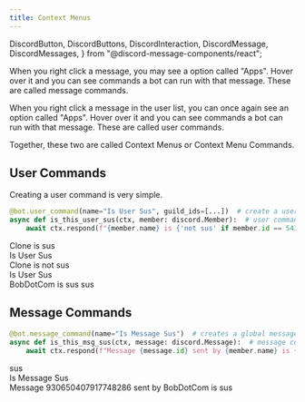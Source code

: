 ```yaml
---
title: Context Menus
---
```


  DiscordButton,
  DiscordButtons,
  DiscordInteraction,
  DiscordMessage,
  DiscordMessages,
} from "@discord-message-components/react";

When you right click a message, you may see a option called "Apps". Hover over it and you can see commands a bot can run with that message. These are called message commands.

When you right click a message in the user list, you can once again see an option called "Apps". Hover over it and you can see commands a bot can run with that message. These are called user commands.

Together, these two are called Context Menus or Context Menu Commands.

## User Commands

Creating a user command is very simple.

```python
@bot.user_command(name="Is User Sus", guild_ids=[...])  # create a user command for the supplied guilds
async def is_this_user_sus(ctx, member: discord.Member):  # user commands return the member
    await ctx.respond(f"{member.name} is {'not sus' if member.id == 543397958197182464 else 'sus'}")
```

<DiscordMessages>
  <DiscordMessage author="BobDotCom" avatar="https://cdn.discordapp.com/avatars/690420846774321221/5a2e465e7a4a56aa18b50ee94cde4229.png">
    Clone is sus
  </DiscordMessage>
  <DiscordMessage author="Pycord Manager" avatar="https://cdn.discordapp.com/avatars/882631512829329448/32b7c23df364938574997fc86ef24cee.png" bot>
    <div slot="interactions">
      <DiscordInteraction author="Clone" avatar="https://cdn.discordapp.com/avatars/543397958197182464/fe1297ec629e24faeb2d293b7259f2ab.png" command>
        Is User Sus
      </DiscordInteraction>
    </div>
    Clone is not sus
  </DiscordMessage>
  <DiscordMessage author="Pycord Manager" avatar="https://cdn.discordapp.com/avatars/882631512829329448/32b7c23df364938574997fc86ef24cee.png" bot>
    <div slot="interactions">
      <DiscordInteraction author="Clone" avatar="https://cdn.discordapp.com/avatars/543397958197182464/fe1297ec629e24faeb2d293b7259f2ab.png" command>
        Is User Sus
      </DiscordInteraction>
    </div>
    BobDotCom is sus
  </DiscordMessage>
  <DiscordMessage author="BobDotCom" avatar="https://cdn.discordapp.com/avatars/690420846774321221/5a2e465e7a4a56aa18b50ee94cde4229.png">
    sus
  </DiscordMessage>
</DiscordMessages>


## Message Commands

```python
@bot.message_command(name="Is Message Sus")  # creates a global message command. use guild_ids=[] to create guild-specific commands.
async def is_this_msg_sus(ctx, message: discord.Message):  # message commands return the message
    await ctx.respond(f"Message {message.id} sent by {member.name} is {'not sus' if message.id == 543397958197182464 else 'sus'}")
```

<DiscordMessages>
  <DiscordMessage author="BobDotCom" avatar="https://cdn.discordapp.com/avatars/690420846774321221/5a2e465e7a4a56aa18b50ee94cde4229.png">
    sus
  </DiscordMessage>
  <DiscordMessage author="Pycord Manager" avatar="https://cdn.discordapp.com/avatars/882631512829329448/32b7c23df364938574997fc86ef24cee.png" bot>
    <div slot="interactions">
      <DiscordInteraction author="Clone" avatar="https://cdn.discordapp.com/avatars/543397958197182464/fe1297ec629e24faeb2d293b7259f2ab.png" command>
        Is Message Sus
      </DiscordInteraction>
    </div>
    Message 930650407917748286 sent by BobDotCom is sus
  </DiscordMessage>
</DiscordMessages>



